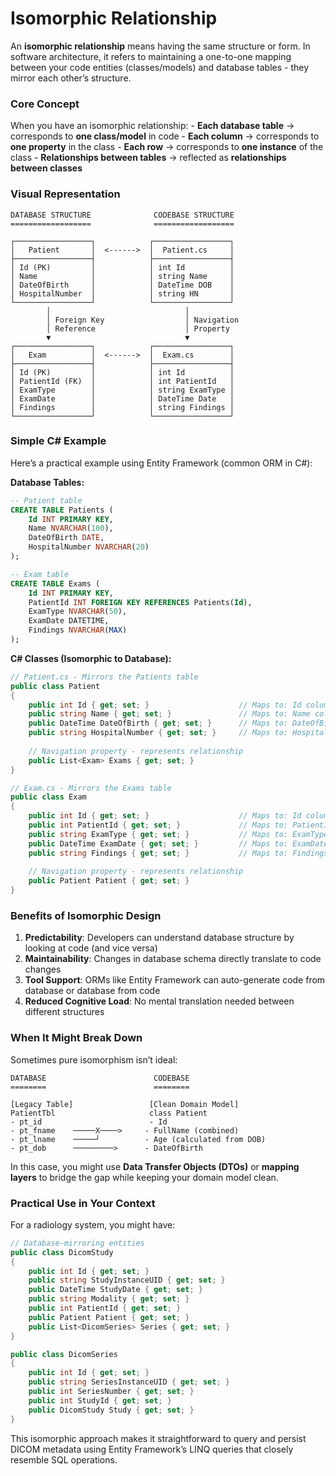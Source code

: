 # Isomorphic Relationship

An **isomorphic relationship** means having the same structure or form. In software architecture, it refers to maintaining a one-to-one mapping between your code entities (classes/models) and database tables - they mirror each other's structure.

### Core Concept

When you have an isomorphic relationship:
- **Each database table** → corresponds to **one class/model** in code
- **Each column** → corresponds to **one property** in the class
- **Each row** → corresponds to **one instance** of the class
- **Relationships between tables** → reflected as **relationships between classes**

### Visual Representation

```
DATABASE STRUCTURE              CODEBASE STRUCTURE
==================              ==================

┌─────────────────┐            ┌─────────────────┐
│   Patient       │  <------>  │  Patient.cs     │
├─────────────────┤            ├─────────────────┤
│ Id (PK)         │            │ int Id          │
│ Name            │            │ string Name     │
│ DateOfBirth     │            │ DateTime DOB    │
│ HospitalNumber  │            │ string HN       │
└─────────────────┘            └─────────────────┘
        │                              │
        │ Foreign Key                  │ Navigation
        │ Reference                    │ Property
        ▼                              ▼
┌─────────────────┐            ┌─────────────────┐
│   Exam          │  <------>  │  Exam.cs        │
├─────────────────┤            ├─────────────────┤
│ Id (PK)         │            │ int Id          │
│ PatientId (FK)  │            │ int PatientId   │
│ ExamType        │            │ string ExamType │
│ ExamDate        │            │ DateTime Date   │
│ Findings        │            │ string Findings │
└─────────────────┘            └─────────────────┘
```

### Simple C# Example

Here's a practical example using Entity Framework (common ORM in C#):

**Database Tables:**
```sql
-- Patient table
CREATE TABLE Patients (
    Id INT PRIMARY KEY,
    Name NVARCHAR(100),
    DateOfBirth DATE,
    HospitalNumber NVARCHAR(20)
);

-- Exam table
CREATE TABLE Exams (
    Id INT PRIMARY KEY,
    PatientId INT FOREIGN KEY REFERENCES Patients(Id),
    ExamType NVARCHAR(50),
    ExamDate DATETIME,
    Findings NVARCHAR(MAX)
);
```

**C# Classes (Isomorphic to Database):**
```csharp
// Patient.cs - Mirrors the Patients table
public class Patient
{
    public int Id { get; set; }                    // Maps to: Id column
    public string Name { get; set; }               // Maps to: Name column
    public DateTime DateOfBirth { get; set; }      // Maps to: DateOfBirth column
    public string HospitalNumber { get; set; }     // Maps to: HospitalNumber column
    
    // Navigation property - represents relationship
    public List<Exam> Exams { get; set; }
}

// Exam.cs - Mirrors the Exams table
public class Exam
{
    public int Id { get; set; }                    // Maps to: Id column
    public int PatientId { get; set; }             // Maps to: PatientId column
    public string ExamType { get; set; }           // Maps to: ExamType column
    public DateTime ExamDate { get; set; }         // Maps to: ExamDate column
    public string Findings { get; set; }           // Maps to: Findings column
    
    // Navigation property - represents relationship
    public Patient Patient { get; set; }
}
```

### Benefits of Isomorphic Design

1. **Predictability**: Developers can understand database structure by looking at code (and vice versa)
2. **Maintainability**: Changes in database schema directly translate to code changes
3. **Tool Support**: ORMs like Entity Framework can auto-generate code from database or database from code
4. **Reduced Cognitive Load**: No mental translation needed between different structures

### When It Might Break Down

Sometimes pure isomorphism isn't ideal:

```
DATABASE                        CODEBASE
========                        ========
                               
[Legacy Table]                 [Clean Domain Model]
PatientTbl                     class Patient
- pt_id                        - Id
- pt_fname    ─────X────>     - FullName (combined)
- pt_lname    ─────┘          - Age (calculated from DOB)
- pt_dob      ─────────>      - DateOfBirth
```

In this case, you might use **Data Transfer Objects (DTOs)** or **mapping layers** to bridge the gap while keeping your domain model clean.

### Practical Use in Your Context

For a radiology system, you might have:

```csharp
// Database-mirroring entities
public class DicomStudy
{
    public int Id { get; set; }
    public string StudyInstanceUID { get; set; }
    public DateTime StudyDate { get; set; }
    public string Modality { get; set; }
    public int PatientId { get; set; }
    public Patient Patient { get; set; }
    public List<DicomSeries> Series { get; set; }
}

public class DicomSeries
{
    public int Id { get; set; }
    public string SeriesInstanceUID { get; set; }
    public int SeriesNumber { get; set; }
    public int StudyId { get; set; }
    public DicomStudy Study { get; set; }
}
```

This isomorphic approach makes it straightforward to query and persist DICOM metadata using Entity Framework's LINQ queries that closely resemble SQL operations.